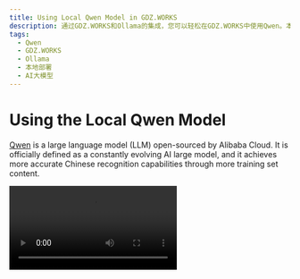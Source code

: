 ```yaml
---
title: Using Local Qwen Model in GDZ.WORKS
description: 通过GDZ.WORKS和Ollama的集成，您可以轻松在GDZ.WORKS中使用Qwen。本文将指导您如何在GDZ.WORKS中使用本地部署版本的Qwen。
tags:
  - Qwen
  - GDZ.WORKS
  - Ollama
  - 本地部署
  - AI大模型
---
```


# Using the Local Qwen Model

[Qwen](https://github.com/QwenLM/Qwen1.5) is a large language model (LLM) open-sourced by Alibaba Cloud. It is officially defined as a constantly evolving AI large model, and it achieves more accurate Chinese recognition capabilities through more training set content.

<Video src="https://github.com/lobehub/lobe-chat/assets/28616219/31e5f625-8dc4-4a5f-a5fd-d28d0457782d" />

Now, through the integration of GDZ.WORKS and [Ollama](https://ollama.com/), you can easily use Qwen in GDZ.WORKS. This document will guide you on how to use the local deployment version of Qwen in GDZ.WORKS:

<Steps>
  ## Local Installation of Ollama

  First, you need to install Ollama. For the installation process, please refer to the [Ollama Usage Document](/docs/usage/providers/ollama).

  ## Pull the Qwen Model to Local with Ollama

  After installing Ollama, you can install the Qwen model with the following command, taking the 14b model as an example:

  ```bash
  ollama pull qwen:14b
  ```

  <Callout type={'info'}>
    The local version of Qwen provides different model sizes to choose from. Please refer to the
    [Qwen's Ollama integration page](https://ollama.com/library/qwen) to understand how to choose the
    model size.
  </Callout>

  ### Select the Qwen Model

  In the GDZ.WORKS conversation page, open the model selection panel, and then select the Qwen model.

  <Callout type={'info'}>
    If you do not see the Ollama provider in the model selection panel, please refer to [Integration with Ollama](/docs/self-hosting/examples/ollama) to learn how to enable the Ollama provider in GDZ.WORKS.
  </Callout>
</Steps>

Next, you can have a conversation with the local Qwen model in GDZ.WORKS.
